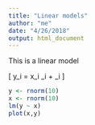 ```yaml
---
title: "Linear models"
author: "me"
date: "4/26/2018"
output: html_document
---
```


This is a linear model

\[ y_i = x_i \beta_i + \epsilon_i \]

```r
y <- rnorm(10)
x <- rnorm(10)
lm(y ~ x)
plot(x,y)
```
